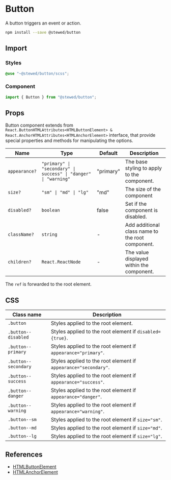 # Button

A button triggers an event or action.

```bash
npm install --save @stewed/button
```

## Import

### Styles

```scss
@use "~@stewed/button/scss";
```

### Component

```js
import { Button } from "@stewed/button";
```

## Props

Button component extends from `React.ButtonHTMLAttributes<HTMLButtonElement> & React.AnchorHTMLAttributes<HTMLAnchorElement>` interface, that provide special properties and methods for manipulating the options.

| Name          | Type                                                            | Default   | Description                                      |
| ------------- | --------------------------------------------------------------- | --------- | ------------------------------------------------ |
| `appearance?` | `"primary" \| "secondary" \| success" \| "danger" \| "warning"` | "primary" | The base styling to apply to the component.      |
| `size?`       | `"sm" \| "md" \| "lg"`                                          | "md"      | The size of the component                        |
| `disabled?`   | `boolean`                                                       | false     | Set if the component is disabled.                |
| `className?`  | `string`                                                        | -         | Add additional class name to the root component. |
| `children?`   | `React.ReactNode`                                               | -         | The value displayed within the component.        |

The `ref` is forwarded to the root element.

## CSS

| Class name           | Description                                                     |
| -------------------- | --------------------------------------------------------------- |
| `.button`            | Styles applied to the root element.                             |
| `.button--disabled`  | Styles applied to the root element if `disabled={true}`.        |
| `.button--primary`   | Styles applied to the root element if `appearance="primary"`.   |
| `.button--secondary` | Styles applied to the root element if `appearance="secondary"`. |
| `.button--success`   | Styles applied to the root element if `appearance="success"`.   |
| `.button--danger`    | Styles applied to the root element if `appearance="danger"`.    |
| `.button--warning`   | Styles applied to the root element if `appearance="warning"`.   |
| `.button--sm`        | Styles applied to the root element if `size="sm"`.              |
| `.button--md`        | Styles applied to the root element if `size="md"`.              |
| `.button--lg`        | Styles applied to the root element if `size="lg"`.              |

## References

-   [HTMLButtonElement](https://developer.mozilla.org/en-US/docs/Web/API/HTMLButtonElement)
-   [HTMLAnchorElement](https://developer.mozilla.org/en-US/docs/Web/API/HTMLAnchorElement)
